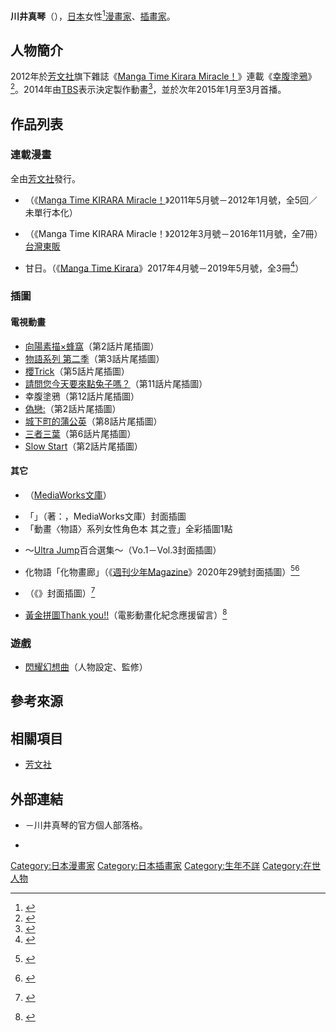 {{Infobox 漫畫家
| 姓名               = 川井真琴
| 職業               = [[漫畫家|漫畫家]]、[[插畫家|插畫家]]
| 圖像               = 
| 圖像大小           = 
| 圖像說明           = 
| 本名               = 
| 日語原文           = 川井 マコト
| 英文名             = 
| 假名               = かわい まこと
| 羅馬字             = Kawai Makoto
| 性別               =
| 國籍               = {{JPN}}
| 出生日期           = 
| 出生地點           = 
| 逝世日期           = 
| 逝世地點           = 
| 活躍時期           = 
| 類型               = 
| 出道作品           = 
| 代表作品           = 《[[幸腹塗鴉|幸腹塗鴉]]》
| 獎項               = 
| 簽名               = 
| 官方網站           = {{lang|ja|[http://nrksrk.blog133.fc2.com/ NRKSRK（のるかそるか）]}} {{ja icon}}
| 附註               = 
}}
{{japanese|japanese=川井 マコト|kana=かわい まこと|romaji=Kawai Makoto}}
'''川井真琴'''（{{lang-ja|川井 マコト}}），[[日本|日本]]女性<ref>{{Cite web|url=http://nailwonder.blog44.fc2.com/blog-entry-718.html|title=幸腹塗鴉取材與暢飲會|publisher=[[梅津泰臣|梅津泰臣]]|date=2015-02-16|accessdate=2015-02-22|language=ja|archive-date=2018-12-14|archive-url=https://web.archive.org/web/20181214064930/http://nailwonder.blog44.fc2.com/blog-entry-718.html|dead-url=no}}</ref>[[漫畫家|漫畫家]]、[[插畫家|插畫家]]。

== 人物簡介 ==
2012年於[[芳文社|芳文社]]旗下雜誌《[[Manga_Time_Kirara_Miracle!|Manga Time Kirara Miracle！]]》連載《[[幸腹塗鴉|幸腹塗鴉]]》<ref>{{Cite web|url=http://www.dokidokivisual.com/magazine/miracle/|title=Manga Time KIRARA Miracle！｜Manga Time KIRARA官方網站|publisher=[[芳文社|芳文社]]|date=2015-02-16|accessdate=2016-06-18|language=ja|archive-date=2012-01-25|archive-url=https://web.archive.org/web/20120125081535/http://www.dokidokivisual.com/magazine/miracle|dead-url=no}}</ref>。2014年由[[TBS電視台|TBS]]表示決定製作動畫<ref>{{Cite web|url=http://www.tbs.co.jp/anime/koufuku_g/news/news1410.html|title=動畫幸腹塗鴉公式官網｜TBS電視台|publisher=[[TBS電視台|TBS]]|date=|accessdate=2016-06-18|language=ja|archive-date=2018-08-27|archive-url=https://web.archive.org/web/20180827174141/http://www.tbs.co.jp/anime/koufuku_g/news/news1410.html|dead-url=no}}</ref>，並於次年2015年1月至3月首播。

== 作品列表 ==
=== 連載漫畫 ===
; 全由[[芳文社|芳文社]]發行。
* {{lang|ja|にじげんめのうた}}（《[[Manga_Time_Kirara_Miracle!|Manga Time KIRARA Miracle！]]》2011年5月號－2012年1月號，全5回／未單行本化）
* {{nihongo|[[幸腹塗鴉|幸腹塗鴉]]|幸腹グラフィティ}}（《Manga Time KIRARA Miracle！》2012年3月號－2016年11月號，全7冊）[[台灣東販|台灣東販]]
* 甘{{lang|ja|えたい}}日{{lang|ja|はそばにいて}}。（《[[Manga_Time_Kirara|Manga Time Kirara]]》2017年4月號－2019年5月號，全3冊<ref>{{Cite web|url=https://www.amazon.co.jp/dp/483227094X|script-title=ja:甘えたい日はそばにいて。 (03)|publisher=[[亞馬遜日本|amazon.co.jp]]|accessdate=2019-05-27|language=ja}}</ref>）

=== 插圖 ===
==== 電視動畫 ====
* [[向陽素描_(動畫)|向陽素描×蜂窩]]（第2話片尾插圖）
* [[物語系列_第二季|物語系列 第二季]]（第3話片尾插圖）
* [[櫻Trick|櫻Trick]]（第5話片尾插圖）
* [[請問您今天要來點兔子嗎？|請問您今天要來點兔子嗎？]]（第11話片尾插圖）
* 幸腹塗鴉（第12話片尾插圖）
* [[偽戀|偽戀:]]（第2話片尾插圖）
* [[城下町的蒲公英|城下町的蒲公英]]（第8話片尾插圖）
* [[三者三葉|三者三葉]]（第6話片尾插圖）
* [[Slow_Start|Slow Start]]（第2話片尾插圖）

==== 其它 ====
* {{lang|ja|好きと嫌いのあいだにシャンプーを置く}}（[[MediaWorks文庫|MediaWorks文庫]]）
* 「{{lang|ja|金星で待っている}}」（著：{{link-ja|高村透|高村透}}，MediaWorks文庫）封面插圖
* 「動畫〈物語〉系列女性角色本 其之壹」全彩插圖1點
* {{lang|ja|ユリトラジャンプ}} ～[[Ultra_Jump|Ultra Jump]]百合選集～（Vo.1－Vol.3封面插圖）
* 化物語「化物畫廊」（《[[週刊少年Magazine|週刊少年Magazine]]》2020年29號封面插圖）<ref>{{Twitter status2|kwimkt05|1273195872340197377|4=川井真琴 2020年6月17日Twitter|5=2021-07-22}} {{ja icon}}</ref><ref>{{Twitter status2|kwimkt05|1319603810268897280|4=川井真琴 2020年10月23日Twitter|5=2021-07-22}} {{ja icon}}</ref>
* {{lang|ja|5分後に美味しいラスト}}（《{{link-ja|EVERYSTAR|エブリスタ}}》封面插圖）<ref>{{Twitter status2|gofun_series|1317017945931829248|4=「5分系列」官方2020年10月16日Twitter|5=2021-07-22}} {{ja icon}}</ref>
* [[黃金拼圖|黃金拼圖Thank you!!]]（電影動畫化紀念應援留言）<ref>{{Cite web|url=http://www.kinmosa.com/special-message.html|title=劇場版「黃金拼圖Thank you!!」公式官網 應援留言|accessdate=2021-07-29|language=ja|archive-date=2021-08-13|archive-url=https://web.archive.org/web/20210813141233/http://kinmosa.com/special-message.html|dead-url=no}}</ref>

=== 遊戲 ===
* [[閃耀幻想曲|閃耀幻想曲]]（人物設定、監修）

== 參考來源 ==
{{reflist}}

== 相關項目 ==
* [[芳文社|芳文社]]

== 外部連結 ==
* {{lang|ja|[http://nrksrk.blog133.fc2.com/ NRKSRK（のるかそるか）]}} {{ja icon}}－川井真琴的官方個人部落格。
* {{Twitter|kwimkt05}} {{ja icon}}

{{Normdaten}}
{{DEFAULTSORT:Kawai Makoto}}
[[Category:日本漫畫家|Category:日本漫畫家]]
[[Category:日本插畫家|Category:日本插畫家]]
[[Category:生年不詳|Category:生年不詳]]
[[Category:在世人物|Category:在世人物]]